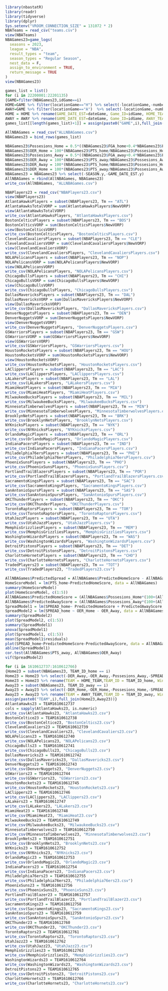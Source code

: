 ```r
library(nbastatR)
library(readr)
library(tidyverse)
library(dplyr)
Sys.setenv("VROOM_CONNECTION_SIZE" = 131072 * 2)
NBATeams = read_csv("teams.csv")
view(NBATeams)
NBAGames23=game_logs(
  seasons = 2023,
  league = "NBA",
  result_types = "team",
  season_types = "Regular Season",
  nest_data = F,
  assign_to_environment = TRUE,
  return_message = TRUE
)
view(NBAGames23)
```
```r
games_list = list()
for (i in 22200001:22201135)
{GAME=filter(NBAGames23,idGame==i) 
HOME=GAME %>% filter(locationGame=="H") %>% select(-locationGame,-numberGameTeamSeason,-isB2B,-isB2BFirst,-isB2BSecond,-slugMatchup,-slugTeam,-countDaysRestTeam,-countDaysNextGameTeam,-slugOpponent,-slugTeamLoser,-slugTeamWinner,-isWin,-hasVideo,-urlTeamSeasonLogo,-slugSeason,-typeSeason,-slugLeague)
AWAY=GAME %>% filter(locationGame=="A")  %>% select(-locationGame,-numberGameTeamSeason,-isB2B,-isB2BFirst,-isB2BSecond,-slugMatchup,-slugTeam,-countDaysRestTeam,-countDaysNextGameTeam,-slugOpponent,-slugTeamLoser,-slugTeamWinner,-isWin,-hasVideo,-urlTeamSeasonLogo,-slugSeason,-typeSeason,-slugLeague)
HOME = HOME %>% rename(GAME_DATE_EST=dateGame, Game_ID=idGame, HOME_TEAM=nameTeam, TEAM_ID_home=idTeam, HOME_TEAM_WINS=outcomeGame,FGM_home=fgmTeam, FGA_home=fgaTeam, FG_PCT_home=pctFGTeam, FG3M_home=fg3mTeam, FG3A_home=fg3aTeam,FG3_PCT_home=pctFG3Team,FTT_PCT_home=pctFTTeam,FG2M_home=fg2mTeam, FG2A_home=fg2aTeam,FG2_PCT_home=pctFG2Team,MIN_home=minutesTeam,FTM_home=ftmTeam,FTA_home=ftaTeam,OREB_home=orebTeam,DREB_home=drebTeam,REB_home=trebTeam,AST_home=astTeam,STL_home=stlTeam,BLK_home=blkTeam,TOV_home=tovTeam,PF_home=pfTeam,PTS_home=ptsTeam,SPREAD_home=plusminusTeam,SEASON=yearSeason)
AWAY = AWAY %>% rename(GAME_DATE_EST=dateGame, Game_ID=idGame, AWAY_TEAM=nameTeam, TEAM_ID_away=idTeam, AWAY_TEAM_WINS=outcomeGame,FGM_away=fgmTeam, FGA_away=fgaTeam, FG_PCT_away=pctFGTeam, FG3M_away=fg3mTeam, FG3A_away=fg3aTeam,FG3_PCT_away=pctFG3Team,FTT_PCT_away=pctFTTeam,FG2M_away=fg2mTeam, FG2A_away=fg2aTeam,FG2_PCT_away=pctFG2Team,MIN_away=minutesTeam,FTM_away=ftmTeam,FTA_away=ftaTeam,OREB_away=orebTeam,DREB_away=drebTeam,REB_away=trebTeam,AST_away=astTeam,STL_away=stlTeam,BLK_away=blkTeam,TOV_away=tovTeam,PF_away=pfTeam,PTS_away=ptsTeam,SPREAD_away=plusminusTeam,SEASON=yearSeason)
games_list[[length(games_list)+1]] = assign(paste0("GAME",i),full_join(HOME,AWAY, by=c("Game_ID")))}

AllNBAGames = read_csv("ALLNBAGames.csv")
NBAGames23 = bind_rows(games_list)

NBAGames23$Possesions_Home = 0.5*((NBAGames23$FGA_home+0.4*NBAGames23$FTA_home-1.07*(NBAGames23$OREB_home/(NBAGames23$OREB_home+NBAGames23$DREB_away))*(NBAGames23$FGA_home-NBAGames23$FGM_home)+NBAGames23$TOV_home+(NBAGames23$FGA_away+0.4*NBAGames23$FTA_away-1.07*(NBAGames23$OREB_away/(NBAGames23$OREB_away+NBAGames23$DREB_home))*(NBAGames23$FGA_away - NBAGames23$FGM_away)+NBAGames23$TOV_away)))
NBAGames23$OER_Home = 100*(NBAGames23$PTS_home/NBAGames23$Possesions_Home)
NBAGames23$Possesions_Away = 0.5*((NBAGames23$FGA_away+0.4*NBAGames23$FTA_away-1.07*(NBAGames23$OREB_away/(NBAGames23$OREB_away+NBAGames23$DREB_home))*(NBAGames23$FGA_away-NBAGames23$FGM_away)+NBAGames23$TOV_away+(NBAGames23$FGA_home+0.4*NBAGames23$FTA_home-1.07*(NBAGames23$OREB_home/(NBAGames23$OREB_home+NBAGames23$DREB_away))*(NBAGames23$FGA_home - NBAGames23$FGM_home)+NBAGames23$TOV_home)))
NBAGames23$OER_Away = 100*(NBAGames23$PTS_away/NBAGames23$Possesions_Away)
NBAGames23$DER_Away = 100*(NBAGames23$PTS_home/NBAGames23$Possesions_Home)
NBAGames23$DER_Home = 100*(NBAGames23$PTS_away/NBAGames23$Possesions_Away)
NBAGames23 = NBAGames23 %>% select(-SEASON.y,-GAME_DATE_EST.y)
AllNBAGames = rbind(AllNBAGames, NBAGames23)
write_csv(AllNBAGames, "ALLNBAGames.csv")
```

```r
NBAPlayers23 = read_csv("NBAPlayers23.csv")
view(NBAPlayers23)
AtlantaHawksPlayers = subset(NBAPlayers23, Tm == "ATL")
AtlantaHawksTotalVORP = sum(AtlantaHawksPlayers$NewVORP)
view(AtlantaHawksTotalVORP)
write_csv(AtlantaHawksPlayers, "AtlantaHawksPlayers.csv")
BostonCelticsPlayers = subset(NBAPlayers23, Tm == "BOS")
BostonCelticsVORP = sum(BostonCelticsPlayers$NewVORP)
view(BostonCelticsVORP)
write_csv(BostonCelticsPlayers, "BostonCelticsPlayers.csv")
ClevelandCavaliersPlayers = subset(NBAPlayers23, Tm == "CLE")
ClevelandCavaliersVORP = sum(ClevelandCavaliersPlayers$NewVORP)
view(ClevelandCavaliersVORP)
write_csv(ClevelandCavaliersPlayers, "ClevelandCavaliersPlayers.csv")
NOLAPelicansPlayers = subset(NBAPlayers23, Tm == "NOP")
NOLAPelicansVORP = sum(NOLAPelicansPlayers$NewVORP)
view(NOLAPelicansVORP)
write_csv(NOLAPelicansPlayers, "NOLAPelicansPlayers.csv")
ChicagoBullsPlayers = subset(NBAPlayers23, Tm == "CHI")
ChicagoBullsVORP = sum(ChicagoBullsPlayers$NewVORP)
view(ChicagoBullsVORP)
write_csv(ChicagoBullsPlayers, "ChicagoBullsPlayers.csv")
DallasMavericksPlayers = subset(NBAPlayers23, Tm == "DAL")
DallasMavericksVORP = sum(DallasMavericksPlayers$NewVORP)
view(DallasMavericksVORP)
write_csv(DallasMavericksPlayers, "DallasMavericksPlayers.csv")
DenverNuggetsPlayers = subset(NBAPlayers23, Tm == "DEN")
DenverNuggetsVORP = sum(DenverNuggetsPlayers$NewVORP)
view(DenverNuggetsVORP)
write_csv(DenverNuggetsPlayers, "DenverNuggetsPlayers.csv")
GSWarriorsPlayers = subset(NBAPlayers23, Tm == "GSW")
GSWarriorsVORP = sum(GSWarriorsPlayers$NewVORP)
view(GSWarriorsVORP)
write_csv(GSWarriorsPlayers, "GSWarriorsPlayers.csv")
HoustonRocketsPlayers = subset(NBAPlayers23, Tm == "HOU")
HoustonRocketsVORP = sum(HoustonRocketsPlayers$NewVORP)
view(HoustonRocketsVORP)
write_csv(HoustonRocketsPlayers, "HoustonRocketsPlayers.csv")
LAClippersPlayers = subset(NBAPlayers23, Tm == "LAC")
write_csv(LAClippersPlayers, "LAClippersPlayers.csv")
LALakersPlayers = subset(NBAPlayers23, Tm == "LAL")
write_csv(LALakersPlayers, "LALakersPlayers.csv")
MiamiHeatPlayers = subset(NBAPlayers23, Tm == "MIA")
write_csv(MiamiHeatPlayers, "MiamiHeatPlayers.csv")
MilwaukeeBucksPlayers = subset(NBAPlayers23, Tm == "MIL")
write_csv(MilwaukeeBucksPlayers, "MilwaukeeBucksPlayers.csv")
MinnesotaTimberwolvesPlayers = subset(NBAPlayers23, Tm == "MIN")
write_csv(MinnesotaTimberwolvesPlayers, "MinnesotaTimberwolvesPlayers.csv")
BrooklynNetsPlayers = subset(NBAPlayers23, Tm == "BRK")
write_csv(BrooklynNetsPlayers, "BrooklynNetsPlayers.csv")
NYKnicksPlayers = subset(NBAPlayers23, Tm == "NYK")
write_csv(NYKnicksPlayers, "NYKnicksPlayers.csv")
OrlandoMagicPlayers = subset(NBAPlayers23, Tm == "ORL")
write_csv(OrlandoMagicPlayers, "OrlandoMagicPlayers.csv")
IndianaPacersPlayers = subset(NBAPlayers23, Tm == "IND")
write_csv(IndianaPacersPlayers, "IndianaPacersPlayers.csv")
Philadelphia76ersPlayers = subset(NBAPlayers23, Tm == "PHI")
write_csv(Philadelphia76ersPlayers, "Philadelphia76ersPlayers.csv")
PhoenixSunsPlayers = subset(NBAPlayers23, Tm == "PHO")
write_csv(PhoenixSunsPlayers, "PhoenixSunsPlayers.csv")
PortlandTrailBlazersPlayers = subset(NBAPlayers23, Tm == "POR")
write_csv(PortlandTrailBlazersPlayers, "PortlandTrailBlazersPlayers.csv")
SacramentoKingsPlayers = subset(NBAPlayers23, Tm == "SAC")
write_csv(SacramentoKingsPlayers, "SacramentoKingsPlayers.csv")
SanAntonioSpursPlayers = subset(NBAPlayers23, Tm == "SAS")
write_csv(SanAntonioSpursPlayers, "SanAntonioSpursPlayers.csv")
OKCThunderPlayers = subset(NBAPlayers23, Tm == "OKC")
write_csv(OKCThunderPlayers, "OKCThunderPlayers.csv")
TorontoRaptorsPlayers = subset(NBAPlayers23, Tm == "TOR")
write_csv(TorontoRaptorsPlayers, "TorontoRaptorsPlayers.csv")
UtahJazzPlayers = subset(NBAPlayers23, Tm == "UTA")
write_csv(UtahJazzPlayers, "UtahJazzPlayers.csv")
MemphisGrizzliesPlayers = subset(NBAPlayers23, Tm == "MEM")
write_csv(MemphisGrizzliesPlayers, "MemphisGrizzliesPlayers.csv")
WashingtonWizardsPlayers = subset(NBAPlayers23, Tm == "WAS")
write_csv(WashingtonWizardsPlayers, "WashingtonWizardsPlayers.csv")
DetroitPistonsPlayers = subset(NBAPlayers23, Tm == "DET")
write_csv(DetroitPistonsPlayers, "DetroitPistonsPlayers.csv")
CharlotteHornetsPlayers = subset(NBAPlayers23, Tm == "CHO")
write_csv(CharlotteHornetsPlayers, "CharlotteHornetsPlayers.csv")
TradedPlayers23 = subset(NBAPlayers23, Tm == "TOT")
write_csv(TradedPlayers23, "TradedPlayers23.csv")
```

```r
AllNBAGames$PredictedSpread = AllNBAGames$PredictedHomeScore - AllNBAGames$PredictedAwayScore
HomeScoreModel = lm(PTS_home~PredictedHomeScore, data = AllNBAGames)
summary(HomeScoreModel)
plot(HomeScoreModel, c(1:5))
AllNBAGames$PredictedHomeScore = (AllNBAGames$Possesions_Home*(100+(AllNBAGames$OER_Home-100)-(AllNBAGames$DER_Away-100)))/100
AllNBAGames$PredictedAwayScore = (AllNBAGames$Possesions_Away*(100+(AllNBAGames$OER_Away-100)-(AllNBAGames$DER_Home-100)))/100
SpreadModel1 = lm(SPREAD_home~ PredictedHomeScore + PredictedAwayScore, data = AllNBAGames)
SpreadModel2 = lm(SPREAD_home ~ OER_Home - OER_Away, data = AllNBAGames)
summary(SpreadModel2)
plot(SpreadModel2, c(1:5))
summary(SpreadModel1)
anova(SpreadModel1)
plot(SpreadModel1, c(1:5))
mean(SpreadModel1$residuals)
plot(SPREAD_home~PredictedHomeScore-PredictedAwayScore, data = AllNBAGames)
abline(SpreadModel1)
cor.test(AllNBAGames$PTS_away, AllNBAGames$OER_Away)
vif(SpreadModel2)
```

```r
for (i in 1610612737:1610612766)
{Home23 = subset(NBAGames23, TEAM_ID_home == i)
Home23 = Home23 %>% select(-DER_Away,-OER_Away,-Possesions_Away,-SPREAD_away,-PTS_away,-PF_away,-TOV_away,-BLK_away,-STL_away,-AST_away,-REB_away,-DREB_away,-OREB_away,-FTA_away,-FTM_away,-MIN_away,-FG2_PCT_away,-FG2A_away, -FTT_PCT_away,-FG3_PCT_away,-FGA_away,-FGM_away,-AWAY_TEAM_WINS,-TEAM_ID_away,-AWAY_TEAM,-FG_PCT_away,-FG3M_away,-FG3A_away,-FG2M_away)
Home23 = Home23 %>% rename(TEAM = HOME_TEAM,TEAM_ID = TEAM_ID_home, Wins = HOME_TEAM_WINS, FGM = FGM_home, FGA = FGA_home, FG_PCT = FG_PCT_home, FG3M = FG3M_home, FG3A = FG3A_home, FG3_PCT = FG3_PCT_home, FTT_PCT = FTT_PCT_home, FG2M = FG2M_home, FG2A = FG2A_home, FG2_PCT = FG2_PCT_home, MIN = MIN_home, FTM = FTM_home, FTA = FTA_home, OREB = OREB_home, DREB = DREB_home, REB = REB_home, AST = AST_home, STL = STL_home, BLK = BLK_home, TOV = TOV_home, PF = PF_home, Spread = SPREAD_home, Possesions = Possesions_Home, OER = OER_Home, DER = DER_Home, PTS = PTS_home)
Away23 = subset(NBAGames23, TEAM_ID_away == i)
Away23 = Away23 %>% select(-DER_Home,-OER_Home,-Possesions_Home,-SPREAD_home,-PTS_home,-PF_home,-TOV_home,-BLK_home,-STL_home,-AST_home,-REB_home,-DREB_home,-OREB_home,-FTA_home,-FTM_home,-MIN_home,-FG2_PCT_home,-FG2A_home, -FTT_PCT_home,-FG3_PCT_home,-FGA_home,-FGM_home,-HOME_TEAM_WINS,-TEAM_ID_home,-HOME_TEAM, -FG_PCT_home, -FG3M_home,-FG3A_home,-FG2M_home)
Away23 = Away23 %>% rename(TEAM = AWAY_TEAM,TEAM_ID = TEAM_ID_away, Wins = AWAY_TEAM_WINS, FGM = FGM_away, FGA = FGA_away, FG_PCT = FG_PCT_away, FG3M = FG3M_away, FG3A = FG3A_away, FG3_PCT = FG3_PCT_away, FTT_PCT = FTT_PCT_away, FG2M = FG2M_away, FG2A = FG2A_away, FG2_PCT = FG2_PCT_away, MIN = MIN_away, FTM = FTM_away, FTA = FTA_away, OREB = OREB_away, DREB = DREB_away, REB = REB_away, AST = AST_away, STL = STL_away, BLK = BLK_away, TOV = TOV_away, PF = PF_away, Spread = SPREAD_away, Possesions = Possesions_Away, OER = OER_Away, DER = DER_Away, PTS = PTS_away)
assign(paste0("TEAM",i),full_join(Home23,Away23))}
AtlantaHawks23 = TEAM1610612737
cols = sapply(AtlantaHawks23, is.numeric)
write_csv(AtlantaHawks23, "AtlantaHawks23.csv")
BostonCeltice23 = TEAM1610612738
write_csv(BostonCeltice23, "BostonCeltics23.csv")
ClevelandCavaliers23 = TEAM1610612739
write_csv(ClevelandCavaliers23, "ClevelandCavaliers23.csv")
NOLAPelicans23 = TEAM1610612740
write_csv(NOLAPelicans23, "NOLAPelicans23.csv")
ChicagoBulls23 = TEAM1610612741
write_csv(ChicagoBulls23, "ChicagoBulls23.csv")
DallasMavericks23 = TEAM1610612742
write_csv(DallasMavericks23, "DallasMavericks23.csv")
DenverNuggets23 = TEAM1610612743
write_csv(DenverNuggets23, "DenverNuggets23.csv")
GSWarriors23 = TEAM1610612744
write_csv(GSWarriors23, "GSWarriors23.csv")
HoustonRockets23 = TEAM1610612745
write_csv(HoustonRockets23, "HoustonRockets23.csv")
LAClippers23 = TEAM1610612746
write_csv(LAClippers23, "LAClippers23.csv")
LALakers23 = TEAM1610612747
write_csv(LALakers23, "LALakers23.csv")
MiamiHeat23 = TEAM1610612748
write_csv(MiamiHeat23, "MiamiHeat23.csv")
MilwaukeeBucks23 = TEAM1610612749
write_csv(MilwaukeeBucks23, "MilwaukeeBucks23.csv")
MinnesotaTimberwolves23 = TEAM1610612750
write_csv(MinnesotaTimberwolves23, "MinnesotaTimberwolves23.csv")
BrooklynNets23 = TEAM1610612751
write_csv(BrooklynNets23, "BrooklynNets23.csv")
NYKnicks23 = TEAM1610612752
write_csv(NYKnicks23, "NYKnicks23.csv")
OrlandoMagic23 = TEAM1610612753
write_csv(OrlandoMagic23, "OrlandoMagic23.csv")
IndianaPacers23 = TEAM1610612754
write_csv(IndianaPacers23, "IndianaPacers23.csv")
Philadelphia76ers23 = TEAM1610612755
write_csv(Philadelphia76ers23, "Philadelphia76ers23.csv")
PhoenixSuns23 = TEAM1610612756
write_csv(PhoenixSuns23, "PhoenixSuns23.csv")
PortlandTrailBlazer23 = TEAM1610612757
write_csv(PortlandTrailBlazer23, "PortlandTrailBlazer23.csv")
SacramentoKings23 = TEAM1610612758
write_csv(SacramentoKings23, "SacramentoKings23.csv")
SanAntonioSpurs23 = TEAM1610612759
write_csv(SanAntonioSpurs23, "SanAntonioSpurs23.csv")
OKCThunder23 = TEAM1610612760
write_csv(OKCThunder23, "OKCThunder23.csv")
TorontoRaptors23 = TEAM1610612761
write_csv(TorontoRaptors23, "TorontoRaptors23.csv")
UtahJazz23 = TEAM1610612762
write_csv(UtahJazz23, "UtahJazz23.csv")
MemphisGrizzlies23 = TEAM1610612763
write_csv(MemphisGrizzlies23, "MemphisGrizzlies23.csv")
WashingtonWizards23 = TEAM1610612764
write_csv(WashingtonWizards23, "WashingtonWizards23.csv")
DetroitPistons23 = TEAM1610612765
write_csv(DetroitPistons23, "DetroitPistons23.csv")
CharlotteHornets23 = TEAM1610612766
write_csv(CharlotteHornets23, "CharlotteHornets23.csv")
```

